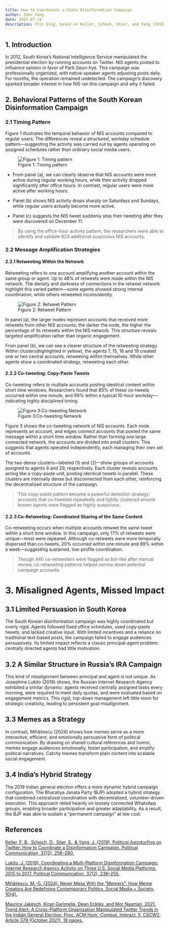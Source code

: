 ```yaml
---
title: How to Coordinate a State Disinformation Campaign
author: Zhen Yang
date: 2025-07-18
description: This blog, based on Keller, Schoch, Stier, and Yang (2019), analyzes how South Korea’s National Intelligence Service coordinated a large-scale disinformation campaign during the 2012 presidential election. By examining timing patterns, content adjustments, and organizational behavior, their study uncovers how state agents operated systematically to manipulate public opinion. In the final section, I briefly compare this case to other coordinated disinformation efforts, and raise broader questions about how such campaigns can be managed.
---
```


## 1. Introduction

In 2012, South Korea's National Intelligence Service manipulated the presidential election by running accounts on Twitter. NIS agents posted to influence opinion in favor of Park Geun-hye. This campaign was professionally organized, with native-speaker agents adjusting posts daily. For months, the operation remained undetected. The campaign's discovery sparked broader interest in how NIS ran this campaign and why it failed.

## 2. Behavioral Patterns of the South Korean Disinformation Campaign

### 2.1 Timing Pattern

Figure 1 illustrates the temporal behavior of NIS accounts compared to regular users. The differences reveal a structured, workday schedule pattern—suggesting the activity was carried out by agents operating on assigned schedules rather than ordinary social media users.


![Figure 1: Timing pattern](zhen_yang_1.png)


-	From panel (a), we can clearly observe that NIS accounts were more active during regular working hours, while their activity dropped significantly after office hours. In contrast, regular users were more active after working hours.

-	Panel (b) shows NIS activity drops sharply on Saturdays and Sundays, while regular users actually become more active.

-	Panel (c) suggests the NIS tweet suddenly stop their tweeting after they were discovered on December 11.


> By using the office-hour activity pattern, the researchers were able to identify and validate 824 additional suspicious NIS accounts.




### 2.2 Message Amplification Strategies

#### 2.2.1 Retweeting Within the Network

Retweeting refers to one account amplifying another account within the same group or agent. Up to 48% of retweets were made within the NIS network. The density and darkness of connections in the retweet network highlight this varied pattern—some agents showed strong internal coordination, while others retweeted inconsistently.

![Figure 2: Retweet Pattern](zhen_yang_2.png)



In panel (a), the larger nodes represent accounts that received more retweets from other NIS accounts; the darker the node, the higher the percentage of its retweets within the NIS network. This structure reveals targeted amplification rather than organic engagement.

From panel (b), we can see a clearer structure of the retweeting strategy. Within clusters(highlighted in yellow), the agents 7, 15, 16 and 19 created one or two central accounts, retweeting within themselves. While other agents show a coordinated strategy, retweeting each other.



#### 2.2.2 Co-tweeting: Copy-Paste Tweets



Co-tweeting refers to multiple accounts posting identical content within short time windows. Researchers found that 85% of these co-tweets occurred within one minute, and 99% within a typical 10-hour workday—indicating highly disciplined timing.



![ Figure 3:Co-tweeting Network](zhen_yang_3.png)

Figure 3 shows the co-tweeting network of NIS accounts. Each node represents an account, and edges connect accounts that posted the same message within a short time window. Rather than forming one large connected network, the accounts are divided into small clusters. This suggests that agents operated independently, each managing their own set of accounts.

The two dense clusters—labeled (1) and (2)—show groups of accounts assigned to agents 4 and 29, respectively. Each cluster reveals accounts acting like a copy-paste unit, posting identical tweets in parallel. These clusters are internally dense but disconnected from each other, reinforcing the decentralized structure of the campaign.


>This copy-paste pattern became a powerful detection strategy: accounts that co-tweeted repeatedly and tightly clustered around known agents were flagged as highly suspicious. 




#### 2.2.3 Co-Retweeting: Coordinated Sharing of the Same Content

Co-retweeting occurs when multiple accounts retweet the same tweet within a short time window. In this campaign, only 17% of retweets were unique—most were repeated. Although co-retweets were more temporally dispersed than co-tweets, 20% occurred within one minute and 99% within a week—suggesting sustained, low-profile coordination.

>Though 440 co-retweeters were flagged as bot-like after manual review, co-retweeting patterns helped narrow down potential campaign accounts.




# 3. Misaligned Agents, Missed Impact

## 3.1 Limited Persuasion in South Korea 

The South Korean disinformation campaign was highly coordinated but overly rigid. Agents followed fixed office schedules, used copy-paste tweets, and lacked creative input. With limited incentives and a reliance on traditional text-based posts, the campaign failed to engage audiences persuasively. Its limited impact reflects a classic principal-agent problem: centrally directed agents had little motivation.

## 3.2 A Similar Structure in Russia’s IRA Campaign
This kind of misalignment between principal and agent is not unique. As Josephine Lukito (2019) shows, the Russian Internet Research Agency exhibited a similar dynamic: agents received centrally assigned tasks every morning, were required to meet daily quotas, and were evaluated based on engagement metrics. This rigid, top-down management left little room for strategic creativity, leading to persistent goal misalignment. 

## 3.3  Memes as a Strategy
In contrast, Mihăilescu (2024) shows how memes serve as a more interactive, efficient, and emotionally persuasive form of political communication. By drawing on shared cultural references and humor, memes engage audiences emotionally, foster participation, and amplify political narratives. Catchy memes transform plain content into scalable social engagement.

##  3.4 India’s Hybrid Strategy
The 2019 Indian general election offers a more dynamic hybrid campaign configuration. The Bharatiya Janata Party (BJP) adopted a hybrid strategy that combined centralized coordination with decentralized, volunteer-driven execution. This approach relied heavily on loosely connected WhatsApp groups, enabling broader participation and greater adaptability. As a result, the BJP was able to sustain a “permanent campaign” at low cost.


## References

[Keller, F. B., Schoch, D., Stier, S., & Yang, J. (2019). Political Astroturfing on Twitter: How to Coordinate a Disinformation Campaign. Political Communication, 37(2), 256–280.](https://doi.org/10.1080/10584609.2019.1661888)

[Lukito, J. (2019). Coordinating a Multi-Platform Disinformation Campaign: Internet Research Agency Activity on Three U.S. Social Media Platforms, 2015 to 2017. Political Communication, 37(2), 238–255.](https://doi.org/10.1080/10584609.2019.1661889)

[Mihăilescu, M.-G. (2024). Never Mess With the “Memers”: How Meme Creators Are Redefining Contemporary Politics. Social Media + Society, 10(4).]( https://doi.org/10.1177/20563051241296256)

[Maurice Jakesch, Kiran Garimella, Dean Eckles, and Mor Naaman. 2021. Trend Alert: A Cross-Platform Organization Manipulated Twitter Trends in the Indian General Election. Proc. ACM Hum.-Comput. Interact. 5, CSCW2, Article 379 (October 2021), 19 pages.]( https://doi.org/10.1145/3479523)

